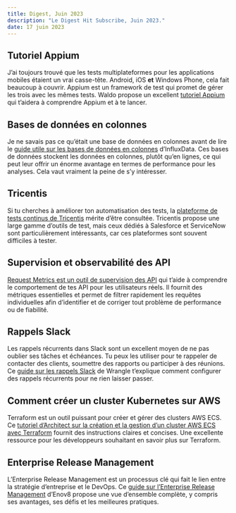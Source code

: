 ```yaml
---
title: Digest, Juin 2023
description: "Le Digest Hit Subscribe, Juin 2023."
date: 17 juin 2023
---
```


## Tutoriel Appium
J’ai toujours trouvé que les tests multiplateformes pour les applications mobiles étaient un vrai casse-tête. Android, iOS **et** Windows Phone, cela fait beaucoup à couvrir. Appium est un framework de test qui promet de gérer les trois avec les mêmes tests. Waldo propose un excellent [tutoriel Appium](https://www.waldo.com/blog/appium-tutorial) qui t’aidera à comprendre Appium et à te lancer.

## Bases de données en colonnes
Je ne savais pas ce qu’était une base de données en colonnes avant de lire le [guide utile sur les bases de données en colonnes](https://www.influxdata.com/glossary/column-database/) d’InfluxData. Ces bases de données stockent les données en colonnes, plutôt qu’en lignes, ce qui peut leur offrir un énorme avantage en termes de performance pour les analyses. Cela vaut vraiment la peine de s’y intéresser.

## Tricentis
Si tu cherches à améliorer ton automatisation des tests, la [plateforme de tests continus de Tricentis](https://www.tricentis.com/fr) mérite d’être consultée. Tricentis propose une large gamme d’outils de test, mais ceux dédiés à Salesforce et ServiceNow sont particulièrement intéressants, car ces plateformes sont souvent difficiles à tester.

## Supervision et observabilité des API
[Request Metrics est un outil de supervision des API](https://requestmetrics.com/feature/api-monitoring/) qui t’aide à comprendre le comportement de tes API pour les utilisateurs réels. Il fournit des métriques essentielles et permet de filtrer rapidement les requêtes individuelles afin d’identifier et de corriger tout problème de performance ou de fiabilité.

## Rappels Slack
Les rappels récurrents dans Slack sont un excellent moyen de ne pas oublier ses tâches et échéances. Tu peux les utiliser pour te rappeler de contacter des clients, soumettre des rapports ou participer à des réunions. Ce [guide sur les rappels Slack](https://www.wrangle.io/post/slack-recurring-reminders-when-and-how-to-use-them/) de Wrangle t’explique comment configurer des rappels récurrents pour ne rien laisser passer.

## Comment créer un cluster Kubernetes sur AWS
Terraform est un outil puissant pour créer et gérer des clusters AWS ECS. Ce [tutoriel d’Architect sur la création et la gestion d’un cluster AWS ECS avec Terraform](https://www.architect.io/blog/2021-03-30/create-and-manage-an-aws-ecs-cluster-with-terraform/) fournit des instructions claires et concises. Une excellente ressource pour les développeurs souhaitant en savoir plus sur Terraform.

## Enterprise Release Management
L’Enterprise Release Management est un processus clé qui fait le lien entre la stratégie d’entreprise et le DevOps. Ce [guide sur l’Enterprise Release Management](https://www.enov8.com/blog/enterprise-release-management-bridge-corporate-strategy-devops/) d’Enov8 propose une vue d’ensemble complète, y compris ses avantages, ses défis et les meilleures pratiques.
